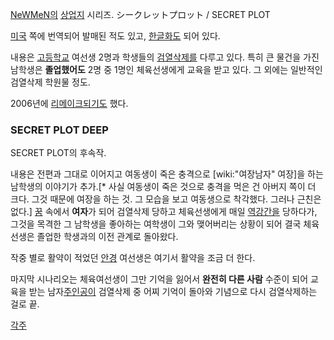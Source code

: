 [[NeWMeN]]의 [[상업지]] 시리즈. シークレットプロット / SECRET PLOT

[[미국]] 쪽에 번역되어 발매된 적도 있고, [[한글화]]도 되어 있다.

내용은 [[고등학교]] 여선생 2명과 학생들의 [[검열삭제]]를 다루고 있다. 특히 큰 물건을 가진 남학생은 '''졸업했어도''' 2명 중 1명인 체육선생에게 교육을 받고 있다. 그 외에는 일반적인 검열삭제 학원물 정도.

2006년에 [[리메이크]]되기도 했다.

=== SECRET PLOT DEEP ===
SECRET PLOT의 후속작.

내용은 전편과 그대로 이어지고 여동생이 죽은 충격으로 [wiki:"여장남자" 여장]을 하는 남학생의 이야기가 추가.[* 사실 여동생이 죽은 것으로 충격을 먹은 건 아버지 쪽이 더 크다. 그것 때문에 여장을 하는 것. 그 모습을 보고 여동생으로 착각했다. 그러나 근친은 없다.] [[꿈]] 속에서 '''여자'''가 되어 검열삭제 당하고 체육선생에게 매일 [[역강간]]을 당하다가, 그것을 목격한 그 남학생을 좋아하는 여학생이 그와 맺어버리는 상황이 되어 결국 체육선생은 졸업한 학생과의 이전 관계로 돌아왔다.

작중 별로 활약이 적었던 [[안경]] 여선생은 여기서 활약을 조금 더 한다.

마지막 시나리오는 체육여선생이 그만 기억을 잃어서 '''완전히 다른 사람''' 수준이 되어 교육을 받는 남자[[주인공]]이 검열삭제 중 어찌 기억이 돌아와 기념으로 다시 검열삭제하는 걸로 끝.

[[각주]]
